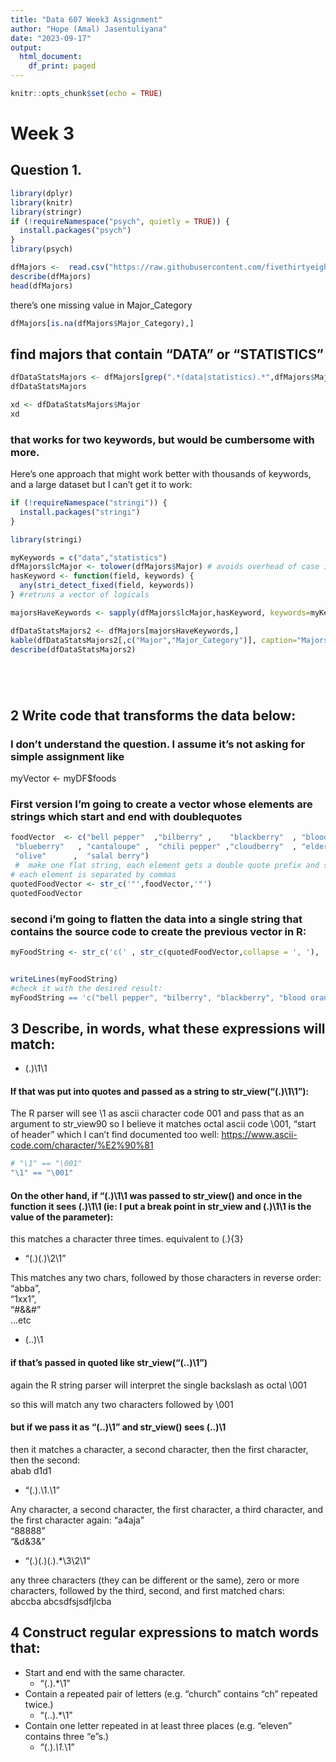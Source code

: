 ```yaml
---
title: "Data 607 Week3 Assignment"
author: "Hope (Amal) Jasentuliyana"
date: "2023-09-17"
output:
  html_document:
    df_print: paged
---
```


```r
knitr::opts_chunk$set(echo = TRUE)
```

# Week 3


## Question 1.
```r
library(dplyr)
library(knitr)
library(stringr)
if (!requireNamespace("psych", quietly = TRUE)) {
  install.packages("psych")
}
library(psych)

dfMajors <-  read.csv("https://raw.githubusercontent.com/fivethirtyeight/data/master/college-majors/majors-list.csv")
describe(dfMajors)
head(dfMajors)
```
there's one missing value in Major_Category
```r
dfMajors[is.na(dfMajors$Major_Category),]

```
## find majors that contain "DATA" or "STATISTICS"

```r

dfDataStatsMajors <- dfMajors[grep(".*(data|statistics).*",dfMajors$Major,ignore.case = TRUE),] # case insensitive search
dfDataStatsMajors

xd <- dfDataStatsMajors$Major
xd
```



### that works for two keywords, but would be cumbersome with more.
Here's one approach that might work better with thousands of keywords, and a large dataset but
I can't get it to work:


```r
if (!requireNamespace("stringi")) {
  install.packages("stringi")
}

library(stringi)

myKeywords = c("data","statistics")
dfMajors$lcMajor <- tolower(dfMajors$Major) # avoids overhead of case insensitive matching if we have many keywords
hasKeyword <- function(field, keywords) {
  any(stri_detect_fixed(field, keywords))
} #retruns a vector of logicals

majorsHaveKeywords <- sapply(dfMajors$lcMajor,hasKeyword, keywords=myKeywords )

dfDataStatsMajors2 <- dfMajors[majorsHaveKeywords,]
kable(dfDataStatsMajors2[,c("Major","Major_Category")], caption="Majors containing our keywords")  
describe(dfDataStatsMajors2)






```

## 2 Write code that transforms the data below:

### I don't understand the question.  I assume it's not asking for simple assignment like
myVector <- myDF$foods


### First  version I'm going to create a vector whose elements are strings which start and end with doublequotes
```r
foodVector  <- c("bell pepper"  ,"bilberry" ,    "blackberry"  , "blood orange",
 "blueberry"   , "cantaloupe" ,  "chili pepper" ,"cloudberry"  , "elderberry"  , "lime"    ,     "lychee"     ,  "mulberry"    ,
 "olive"      ,  "salal berry")
 #  make one flat string, each element gets a double quote prefix and suffix, and 
# each element is separated by commas
quotedFoodVector <- str_c('"',foodVector,'"')
quotedFoodVector
```
### second  i'm going to flatten the data into a single string that contains the source code to create the previous vector in R:
```r
myFoodString <- str_c('c(' , str_c(quotedFoodVector,collapse = ', '), ')')


writeLines(myFoodString)
#check it with the desired result:
myFoodString == 'c("bell pepper", "bilberry", "blackberry", "blood orange", "blueberry", "cantaloupe", "chili pepper", "cloudberry", "elderberry", "lime", "lychee", "mulberry", "olive", "salal berry")'
```


## 3 Describe, in words, what these expressions will match:

* (.)\1\1

#### If that was put into quotes and passed as a string to str_view("(.)\1\1"):

 The R parser will see \1 as ascii character code 001 and pass that as an argument to str_view90 so I believe it matches octal ascii code \001, "start of header" which I can't find documented too well: [https://www.ascii-code.com/character/%E2%90%81](https://www.ascii-code.com/character/%E2%90%81)

```r
# "\1" == "\001"
"\1" == "\001"
```

#### On the other hand, if "(.)\\1\\1 was passed to  str_view() and once in the function it sees (.)\1\1 (ie: I put a break point in str_view and (.)\1\1 is the value of the parameter):

this matches a character three times.  equivalent to (.){3}

* "(.)(.)\\2\\1"

This matches any two chars, followed by those characters in reverse order:
"abba",  
"1xx1",  
"#&&#"  
...etc

* (..)\1  

#### if that's passed in quoted like str_view("(..)\1")
again the R string parser will interpret the single backslash as octal \001

so this will match any two characters followed by \001

####  but if we pass it as "(..)\\1" and str_view() sees (..)\1

then it matches  a character, a second character, then the first character, then the second:  
abab
d1d1

* "(.).\\1.\\1"

Any character, a second character, the first character, a third character, and the first character again:
"a4aja"  
"88888"  
"&d&3&"  


* "(.)(.)(.).*\\3\\2\\1"  

any three characters (they can be different or the same), zero or more characters, followed by the third, second, and first matched chars:  
abccba
abcsdfsjsdfjlcba



## 4 Construct regular expressions to match words that:

* Start and end with the same character.
  * "(.).*\\1"  
* Contain a repeated pair of letters (e.g. "church" contains "ch" repeated twice.)
  * "(..).*\\1"
* Contain one letter repeated in at least three places (e.g. "eleven" contains three "e"s.)
  * "(.).*\\1.*\\1"